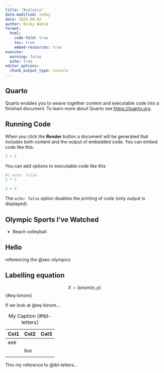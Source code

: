 ```yaml
---
title: "Analysis"
date-modified: today
date: 2024-08-02
author: Nicky Wakim
format: 
  html:
    code-fold: true
    toc: true
    embed-resources: true
execute: 
  warning: false
  echo: true
editor_options: 
  chunk_output_type: console
---
```


## Quarto

Quarto enables you to weave together content and executable code into a finished document. To learn more about Quarto see <https://quarto.org>.

## Running Code

When you click the **Render** button a document will be generated that includes both content and the output of embedded code. You can embed code like this:

```r
1 + 1
```

You can add options to executable code like this

```r
#| echo: false
2 * 2

3 + 4
```

The `echo: false` option disables the printing of code (only output is displayed).

## Olympic Sports I've Watched {#sec-olympics}

-   Beach volleyball

## Hello

referencing the @sec-olympics

## Labelling equation

$$
X \sim binom(n,p)
$$ {#eq-binom}

If we look at @eq-binom...

| Col1 | Col2 | Col3 |
|------|------|------|
| eek  |      |      |
|      | bur  |      |
|      |      |      |

: My Caption {#tbl-letters}

This my reference to @tbl-letters...
